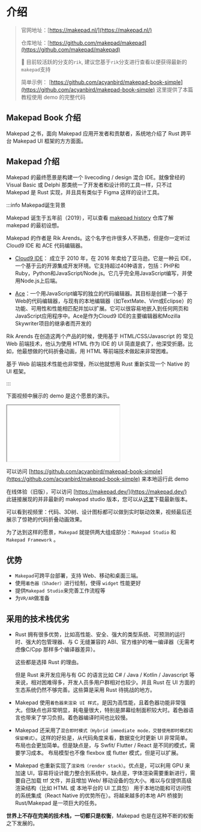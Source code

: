 # 介绍

> 官网地址：[https://makepad.nl/](https://makepad.nl/)
>
> 仓库地址：[https://github.com/makepad/makepad](https://github.com/makepad/makepad)
>
> 🚧 目前较活跃的分支的`rik`, 建议您基于`rik`分支进行查看以便获得最新的`makepad`支持
>
> 简单示例： [https://github.com/acyanbird/makepad-book-simple](https://github.com/acyanbird/makepad-book-simple) 这里提供了本篇教程使用 demo 的完整代码

## Makepad Book 介绍

Makepad 之书，面向 Makepad 应用开发者和贡献者，系统地介绍了 Rust 跨平台 Makepad UI 框架的方方面面。

## Makepad 介绍

Makepad 的最终愿景是构建一个 livecoding / design 混合 IDE。就像曾经的 Visual Basic 或 Delphi 那类统一了开发者和设计师的工具一样，只不过 Makepad 是 Rust 实现，并且具有类似于 Figma 这样的设计工具。

:::info Makepad诞生背景

Makepad 诞生于五年前（2019），可以查看 [makepad history](https://github.com/makepad/makepad_history) 仓库了解 makepad 的最初设想。

Makepad 的作者是 Rik Arends。这个名字也许很多人不熟悉，但是你一定听过 Cloud9 IDE 和 ACE 代码编辑器。

- [Cloud9 IDE](https://aws.amazon.com/cn/cloud9/)： 成立于 2010 年，在 2016 年卖给了亚马逊。它是一种云 IDE，一个基于云的开源集成开发环境。它支持超过40种语言，包括：PHP和Ruby，Python和JavaScript/Node.js。它几乎完全用JavaScript编写，并使用Node.js上后端。

- [Ace](https://ace.c9.io/)：一个用JavaScript编写的独立的代码编辑器。其目标是创建一个基于Web的代码编辑器，与现有的本地编辑器（如TextMate、Vim或Eclipse）的功能、可用性和性能相匹配并加以扩展。它可以很容易地嵌入到任何网页和JavaScript应用程序中。Ace是作为Cloud9 IDE的主要编辑器和Mozilla Skywriter项目的继承者而开发的

Rik Arends 在创造这两个产品的时候，使用基于 HTML/CSS/Javascript 的 常见 Web 前端技术，他认为使用 HTML 作为 IDE 的 UI 简直是疯了，他深受折磨。比如，他最想做的代码折叠动画，用 HTML 等前端技术做起来非常困难。

基于 Web 前端技术性能也非常慢，所以他就想用 Rust 重新实现一个 Native 的 UI 框架。

:::

下面视频中展示的 demo 是这个愿景的演示。

<iframe style={{width: "100%", height: 500}} src="//player.bilibili.com/player.html?isOutside=true&aid=1706295249&bvid=BV1QT421k7ej&cid=1623232698&p=1"></iframe>

可以访问 [https://github.com/acyanbird/makepad-book-simple](https://github.com/acyanbird/makepad-book-simple) 来本地运行此 demo

在线体验（旧版），可以访问 [https://makepad.dev/](https://makepad.dev/)  
此链接展现的并非最新的 makepad studio 版本，您可以从[这里](https://crates.io/crates/makepad-studio)下载最新版本。

可以看到视频里：代码、3D树、设计图标都可以做到实时联动效果，视频最后还展示了惊艳的代码折叠动画效果。


为了达到这样的愿景，`Makepad` 就提供两大组成部分：`Makepad Studio` 和 `Makepad Framework` 。

## 优势

- `Makepad`可跨平台部署，支持 Web、移动和桌面三端。
- 使用`着色器（Shader）`进行绘制，使得 `widget` 性能更好
- 提供`Makepad Studio`来完善工作流程等
- 为`VR/AR`做准备

## 采用的技术栈优劣

- Rust 拥有很多优势，比如高性能、安全、强大的类型系统、可预测的运行时、强大的包管理器、与 C 无缝兼容的 ABI、官方维护的唯一编译器（无需考虑像C/Cpp 那样多个编译器差异）。

    这些都是选择 Rust 的理由。

    但是 Rust 来开发应用与有 GC 的语言比如 C# / Java / Kotlin / Javascript 等来说，相对困难得多，开发人员多用户群相对也较少。并且 Rust 在 UI 方面的生态系统仍然不够完善。这些算是采用 Rust 待挑战的地方。

- Makepad 使用`着色器来渲染 UI 样式`，是因为高性能，且着色器功能非常强大。但缺点也非常明显，耗电量很大，特别是屏幕绘制面积较大时。着色器语言也带来了学习负担。着色器编译时间也比较慢。

- Makepad 还采用了`混合即时模式（Hybrid immediate mode，交替使用即时模式和保留模式）`。这样的好处是，从代码角度来看，数据变化时更新 UI 非常简单。布局也会更加简单。但是缺点是，与 Swfit/ Flutter / React 是不同的模式，需要学习成本。 布局模型也不像 flexbox 或 flutter 模式，但是可以扩展。

- Makepad 也重新实现了`渲染栈（render stack）`。优点是，可以利用 GPU 来加速 UI，容易将设计能力整合到系统中。缺点是，字体渲染需要重新进行，需要自己加载 ttf 文件，并且增加 Web/ 移动设备的包大小。难以与仅提供高级渲染结构（比如 HTML 或 本地平台的 UI 工具包） 用于本地功能和可访问性的系统集成（React Native 的优势所在）。将越来越多的本地 API 桥接到 Rust/Makepad 是一项巨大的任务。

**世界上不存在完美的技术栈，一切都只是权衡**，Makepad 也是在这种不断的权衡之下发展的。
